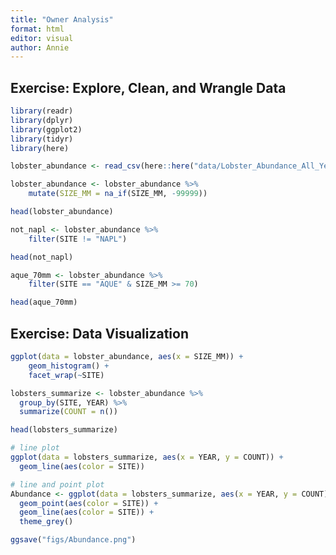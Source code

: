 ```yaml
---
title: "Owner Analysis"
format: html
editor: visual
author: Annie
---
```


## Exercise: Explore, Clean, and Wrangle Data
```r
library(readr)
library(dplyr)
library(ggplot2)
library(tidyr)
library(here)
```
```r
lobster_abundance <- read_csv(here::here("data/Lobster_Abundance_All_Years_20220829.csv"))
```
```r
lobster_abundance <- lobster_abundance %>% 
    mutate(SIZE_MM = na_if(SIZE_MM, -99999))

head(lobster_abundance)
```
```r
not_napl <- lobster_abundance %>% 
    filter(SITE != "NAPL")

head(not_napl)
```
```r
aque_70mm <- lobster_abundance %>% 
    filter(SITE == "AQUE" & SIZE_MM >= 70)

head(aque_70mm)
```
## Exercise: Data Visualization
```r
ggplot(data = lobster_abundance, aes(x = SIZE_MM)) +
    geom_histogram() +
    facet_wrap(~SITE)
```
```r
lobsters_summarize <- lobster_abundance %>% 
  group_by(SITE, YEAR) %>% 
  summarize(COUNT = n())

head(lobsters_summarize)
```

```r
# line plot
ggplot(data = lobsters_summarize, aes(x = YEAR, y = COUNT)) +
  geom_line(aes(color = SITE)) 
```

```r
# line and point plot
Abundance <- ggplot(data = lobsters_summarize, aes(x = YEAR, y = COUNT)) +
  geom_point(aes(color = SITE)) +
  geom_line(aes(color = SITE)) + 
  theme_grey()
```
```r
ggsave("figs/Abundance.png")
```

